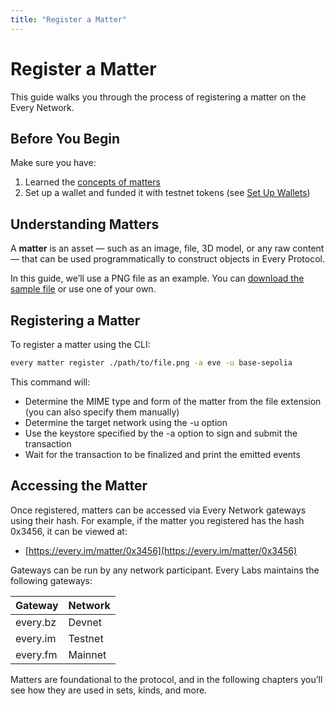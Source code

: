 ```yaml
---
title: "Register a Matter"
---
```


# Register a Matter

This guide walks you through the process of registering a matter on the Every Network.

## Before You Begin

Make sure you have:

1. Learned the [concepts of matters](/docs/concepts/elements#matter)
2. Set up a wallet and funded it with testnet tokens (see [Set Up Wallets](/docs/guides/set-up-wallets))

## Understanding Matters

A **matter** is an asset — such as an image, file, 3D model, or any raw content — that can be used programmatically to construct objects in Every Protocol.

In this guide, we’ll use a PNG file as an example. You can [download the sample file]() or use one of your own.

## Registering a Matter

To register a matter using the CLI:

```bash
every matter register ./path/to/file.png -a eve -u base-sepolia
```

This command will:
-	Determine the MIME type and form of the matter from the file extension (you can also specify them manually)
- Determine the target network using the -u option
- Use the keystore specified by the -a option to sign and submit the transaction
- Wait for the transaction to be finalized and print the emitted events

## Accessing the Matter

Once registered, matters can be accessed via Every Network gateways using their hash. For example, if the matter you registered has the hash 0x3456, it can be viewed at:

- [https://every.im/matter/0x3456](https://every.im/matter/0x3456)

Gateways can be run by any network participant. Every Labs maintains the following gateways:

| Gateway  | Network |
| -------- | ------- |
| every.bz | Devnet  |
| every.im | Testnet |
| every.fm | Mainnet |

Matters are foundational to the protocol, and in the following chapters you’ll see how they are used in sets, kinds, and more.
